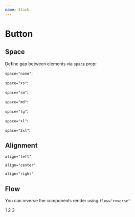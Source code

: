 ```yaml
---
name: Stack
---
```




# Button

<TableOfContents />

## Space

Define gap between elements via `space` prop:

`space="none"`:

<Playground>
  <Stack space="none">
    <ExampleBox />
    <ExampleBox />
    <ExampleBox />
  </Stack>
</Playground>

`space="xs"`:

<Playground>
  <Stack space="xs">
    <ExampleBox />
    <ExampleBox />
    <ExampleBox />
  </Stack>
</Playground>

`space="sm"`:

<Playground>
  <Stack space="sm">
    <ExampleBox />
    <ExampleBox />
    <ExampleBox />
  </Stack>
</Playground>

`space="md"`:

<Playground>
  <Stack space="md">
    <ExampleBox />
    <ExampleBox />
    <ExampleBox />
  </Stack>
</Playground>

`space="lg"`:

<Playground>
  <Stack space="lg">
    <ExampleBox />
    <ExampleBox />
    <ExampleBox />
  </Stack>
</Playground>

`space="xl"`:

<Playground>
  <Stack space="xl">
    <ExampleBox />
    <ExampleBox />
    <ExampleBox />
  </Stack>
</Playground>

`space="2xl"`:

<Playground>
  <Stack space="2xl">
    <ExampleBox />
    <ExampleBox />
    <ExampleBox />
  </Stack>
</Playground>

## Alignment

`align="left"`

<Playground>
  <Stack css={{ width: '400px' }} space="md" align="left">
    <ExampleBox css={{ width: '$16' }} />
    <ExampleBox css={{ width: '$12' }} />
    <ExampleBox css={{ width: '$20' }} />
  </Stack>
</Playground>

`align="center"`

<Playground>
  <Stack css={{ width: '400px' }} space="md" align="center">
    <ExampleBox css={{ width: '$16' }} />
    <ExampleBox css={{ width: '$12' }} />
    <ExampleBox css={{ width: '$20' }} />
  </Stack>
</Playground>

`align="right"`

<Playground>
  <Stack css={{ width: '400px' }} space="md" align="right">
    <ExampleBox css={{ width: '$16' }} />
    <ExampleBox css={{ width: '$12' }} />
    <ExampleBox css={{ width: '$20' }} />
  </Stack>
</Playground>

## Flow

You can reverse the components render using `flow="reverse"`

<Playground>
  <Stack flow="reverse" space="md">
    <ExampleBox>1</ExampleBox>
    <ExampleBox>2</ExampleBox>
    <ExampleBox>3</ExampleBox>
  </Stack>
</Playground>
